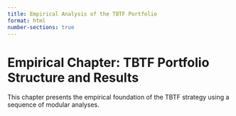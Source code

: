```yaml
---
title: Empirical Analysis of the TBTF Portfolio
format: html
number-sections: true
---
```


# Empirical Chapter: TBTF Portfolio Structure and Results

This chapter presents the empirical foundation of the TBTF strategy using a sequence of modular analyses.

<!--
```{include: contents}
- 04_model/01_overview.qmd
- 04_model/02_data.qmd
- 04_model/03_ff_compare.qmd
- 04_model/04_structure.qmd
- 04_model/05_strategy.qmd
- 04_model/06_performance.qmd
- 04_model/07_robustness.qmd
- 04_model/08_implementation.qmd
-->